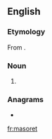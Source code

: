 ==English==

===Etymology===
From {{der|en|he}} {{m/he|מסורת|dwv=מָסֹרֶת}}.

===Noun===
{{en-noun|masorets}}

# {{rfdef|lang=en}}

===Anagrams===
* {{l|en|maestro}}

[[fr:masoret]]